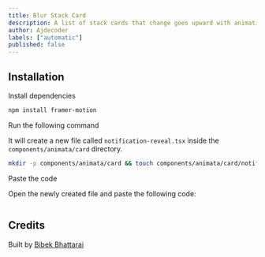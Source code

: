 ```yaml
---
title: Blur Stack Card
description: A list of stack cards that change goes upward with animation.
author: Ajdecoder
labels: ["automatic"]
published: false
---
```


<ComponentPreview name="card-notification-reveal--docs" />

## Installation

<Steps>
<Step>Install dependencies</Step>

```bash
npm install framer-motion
```

<Step>Run the following command</Step>

It will create a new file called `notification-reveal.tsx` inside the `components/animata/card` directory.

```bash
mkdir -p components/animata/card && touch components/animata/card/notification-reveal.tsx
```

<Step>Paste the code</Step>

Open the newly created file and paste the following code:

```jsx file=<rootDir>/animata/card/notification-reveal.tsx

```

</Steps>

## Credits

Built by [Bibek Bhattarai](https://github.com/Ajdecoder)
